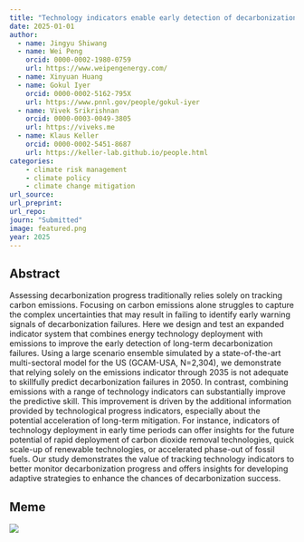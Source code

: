 ```yaml
---
title: "Technology indicators enable early detection of decarbonization failures"
date: 2025-01-01
author: 
  - name: Jingyu Shiwang
  - name: Wei Peng
    orcid: 0000-0002-1980-0759
    url: https://www.weipengenergy.com/
  - name: Xinyuan Huang
  - name: Gokul Iyer
    orcid: 0000-0002-5162-795X
    url: https://www.pnnl.gov/people/gokul-iyer
  - name: Vivek Srikrishnan
    orcid: 0000-0003-0049-3805
    url: https://viveks.me
  - name: Klaus Keller
    orcid: 0000-0002-5451-8687
    url: https://keller-lab.github.io/people.html
categories:
    - climate risk management
    - climate policy
    - climate change mitigation
url_source: 
url_preprint: 
url_repo: 
journ: "Submitted"
image: featured.png
year: 2025
---
```


## Abstract

Assessing decarbonization progress traditionally relies solely on tracking carbon emissions. Focusing on carbon emissions alone struggles to capture the complex uncertainties that may result in failing to identify early warning signals of decarbonization failures. Here we design and test an expanded indicator system that combines energy technology deployment with emissions to improve the early detection of long-term decarbonization failures. Using a large scenario ensemble simulated by a state-of-the-art multi-sectoral model for the US (GCAM-USA, N=2,304), we demonstrate that relying solely on the emissions indicator through 2035 is not adequate to skillfully predict decarbonization failures in 2050. In contrast, combining emissions with a range of technology indicators can substantially improve the predictive skill. This improvement is driven by the additional information provided by technological progress indicators, especially about the potential acceleration of long-term mitigation. For instance, indicators of technology deployment in early time periods can offer insights for the future potential of rapid deployment of carbon dioxide removal technologies, quick scale-up of renewable technologies, or accelerated phase-out of fossil fuels. Our study demonstrates the value of tracking technology indicators to better monitor decarbonization progress and offers insights for developing adaptive strategies to enhance the chances of decarbonization success.

## Meme

![](meme.png)

